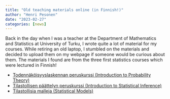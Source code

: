 ```yaml
---
title: "Old teaching materials online (in Finnish!)"
author: "Henri Pesonen"
date: "2023-02-27"
categories: [news]
---
```


Back in the day when I was a teacher at the Department of Mathematics and Statistics at University of Turku, I wrote quite a lot of material for my courses. While retiring an old laptop, I stumbled on the materials and decided to upload them on my webpage if someone would be curious about them. The materials I found are from the three first statistics courses which were lectured in Finnish!

- [Todennäköisyyslaskennan peruskurssi (Introduction to Probability Theory)](assets/lecture_materials/TILM3553.pdf)
- [Tilastollisen päättelyn peruskurssi (Introduction to Statistical Inference)](assets/lecture_materials/TILM3555.pdf)
- [Tilastollisia malleja (Statistical Models)](assets/lecture_materials/TILM3511.pdf)